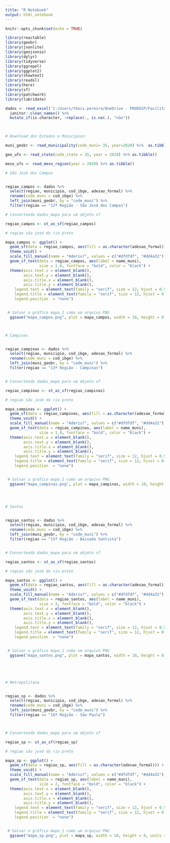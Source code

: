```yaml
---
title: "R Notebook"
output: html_notebook
---
```



```r
knitr::opts_chunk$set(echo = TRUE)
```


```r

library(reactable)
library(geobr)
library(jsonlite)
library(geojsonio)
library(dplyr)
library(tidyverse)
library(ggrepel)
library(ggplot2)
library(showtext)
library(readxl)
library(here)
library(sf)
library(patchwork)
library(lubridate)

dados <- read_excel('C:/Users/thais.pereira/OneDrive - PRODESP/Facilita sp/Base de dados - Facilita SP Municípios.xlsx', 'Base Geral', skip=7) %>% 
  janitor::clean_names() %>% 
  mutate_if(is.character, ~replace(., is.na(.), "não"))
  



```


```r

# Download dos Estados e Municípios: 

muni_geobr <- read_municipality(code_muni= 35, year=2020) %>%  as.tibble()

geo_ufs <- read_state(code_state = 35, year = 2020) %>% as.tibble()

meso_ufs <- read_meso_region(year = 2020) %>% as.tibble()


```


```r

# São José dos Campos


regiao_campos <- dados %>% 
  select(regiao, municipio, cod_ibge, adesao_formal) %>% 
  rename(code_muni = cod_ibge) %>% 
  left_join(muni_geobr, by = "code_muni") %>% 
  filter(regiao == "12ª Região - São José dos Campos")

# Convertendo dados_mapa para um objeto sf

regiao_campos <- st_as_sf(regiao_campos)

# regiao são josé do rio preto

mapa_campos <- ggplot() +
  geom_sf(data = regiao_campos, aes(fill = as.character(adesao_formal))) +
  theme_void() +
  scale_fill_manual(name = "Aderiu?", values = c("#dfdfdf", "#dd4a32"), labels = c("Não", "Sim"))  +
  geom_sf_text(data = regiao_campos, aes(label = name_muni), 
               size = 1.8, fontface = "bold", color = "black") +
  theme(axis.text.x = element_blank(),
        axis.text.y = element_blank(),
        axis.title.x = element_blank(),
        axis.title.y = element_blank(),
    legend.text = element_text(family = "serif", size = 12, hjust = 0.5, colour = "black"),
    legend.title = element_text(family = "serif", size = 12, hjust = 0.5, colour = "black"),
    legend.position  = "none")


 # Salvar o gráfico mapa_1 como um arquivo PNG
  ggsave("mapa_campos.png", plot = mapa_campos, width = 10, height = 8, units = "in", dpi = 300)




```



```r


# Campinas


regiao_campinas <- dados %>% 
  select(regiao, municipio, cod_ibge, adesao_formal) %>% 
  rename(code_muni = cod_ibge) %>% 
  left_join(muni_geobr, by = "code_muni") %>% 
  filter(regiao == "13ª Região - Campinas")


# Convertendo dados_mapa para um objeto sf

regiao_campinas <- st_as_sf(regiao_campinas)

# regiao são josé do rio preto

mapa_campinas <- ggplot() +
  geom_sf(data = regiao_campinas, aes(fill = as.character(adesao_formal))) +
  theme_void() +
  scale_fill_manual(name = "Aderiu?", values = c("#dfdfdf", "#dd4a32"), labels = c("Não", "Sim"))  +
  geom_sf_text(data = regiao_campinas, aes(label = name_muni), 
               size = 1.8, fontface = "bold", color = "black") +
  theme(axis.text.x = element_blank(),
        axis.text.y = element_blank(),
        axis.title.x = element_blank(),
        axis.title.y = element_blank(),
    legend.text = element_text(family = "serif", size = 12, hjust = 0.5, colour = "black"),
    legend.title = element_text(family = "serif", size = 12, hjust = 0.5, colour = "black"),
    legend.position  = "none")


 # Salvar o gráfico mapa_1 como um arquivo PNG
  ggsave("mapa_campinas.png", plot = mapa_campinas, width = 10, height = 8, units = "in", dpi = 300)





```



```r

# Santos


regiao_santos <- dados %>% 
  select(regiao, municipio, cod_ibge, adesao_formal) %>% 
  rename(code_muni = cod_ibge) %>% 
  left_join(muni_geobr, by = "code_muni") %>% 
  filter(regiao == "15ª Região - Baixada Santista")


# Convertendo dados_mapa para um objeto sf

regiao_santos <- st_as_sf(regiao_santos)

# regiao são josé do rio preto

mapa_santos <- ggplot() +
  geom_sf(data = regiao_santos, aes(fill = as.character(adesao_formal))) +
  theme_void() +
  scale_fill_manual(name = "Aderiu?", values = c("#dfdfdf", "#dd4a32"), labels = c("Não", "Sim"))  +
  geom_sf_text(data = regiao_santos, aes(label = name_muni), 
               size = 3, fontface = "bold", color = "black") +
  theme(axis.text.x = element_blank(),
        axis.text.y = element_blank(),
        axis.title.x = element_blank(),
        axis.title.y = element_blank(),
    legend.text = element_text(family = "serif", size = 12, hjust = 0.5, colour = "black"),
    legend.title = element_text(family = "serif", size = 12, hjust = 0.5, colour = "black"),
    legend.position  = "none")


 # Salvar o gráfico mapa_1 como um arquivo PNG
  ggsave("mapa_santos.png", plot = mapa_santos, width = 10, height = 8, units = "in", dpi = 300)






```



```r


# Metropolitana


regiao_sp <- dados %>% 
  select(regiao, municipio, cod_ibge, adesao_formal) %>% 
  rename(code_muni = cod_ibge) %>% 
  left_join(muni_geobr, by = "code_muni") %>% 
  filter(regiao == "16ª Região - São Paulo")



# Convertendo dados_mapa para um objeto sf

regiao_sp <- st_as_sf(regiao_sp)

# regiao são josé do rio preto

mapa_sp <- ggplot() +
  geom_sf(data = regiao_sp, aes(fill = as.character(adesao_formal))) +
  theme_void() +
  scale_fill_manual(name = "Aderiu?", values = c("#dfdfdf", "#dd4a32"), labels = c("Não", "Sim"))  +
  geom_sf_text(data = regiao_sp, aes(label = name_muni), 
               size = 2, fontface = "bold", color = "black") +
  theme(axis.text.x = element_blank(),
        axis.text.y = element_blank(),
        axis.title.x = element_blank(),
        axis.title.y = element_blank(),
    legend.text = element_text(family = "serif", size = 12, hjust = 0.5, colour = "black"),
    legend.title = element_text(family = "serif", size = 12, hjust = 0.5, colour = "black"),
    legend.position  = "none")


 # Salvar o gráfico mapa_1 como um arquivo PNG
  ggsave("mapa_sp.png", plot = mapa_sp, width = 10, height = 8, units = "in", dpi = 300)

```






